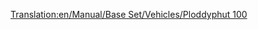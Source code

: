 [[Translation:en/Manual/Base Set/Vehicles/Ploddyphut 100]]

{{en/Aircraft|Name=Ploddyphut 100
|Image=[[File:en/Ploddyphut100.png|Ploddyphut 100]]
|Cost=£35,546 ($71,092)
|Speed=473 km/h (296 MPH)
|Annual=£3,187
|Designed=1945
|Lifespan=20 years
|Capacity=25 passengers, 5 bags of mail
|Description=Toyland Version of the [[en/Manual/Base Set/Vehicles/Sampson U52|Sampson U52/Junkers J52]]. The first aircraft available in the Toyland climate.
|Real-life=Fictional
}}